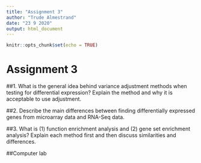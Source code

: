 ```yaml
---
title: "Assignment 3"
author: "Trude Almestrand"
date: "23 9 2020"
output: html_document
---
```


```r
knitr::opts_chunk$set(echo = TRUE)
```
# Assignment 3

##1. What is the general idea behind variance adjustment methods when testing for differential expression? Explain the method and why it is acceptable to use adjustment.


##2. Describe the main differences between finding differentially expressed genes from microarray data and RNA-Seq data.

##3. What is (1) function enrichment analysis and (2) gene set enrichment analysis? Explain each method first and then discuss similarities and differences.


##Computer lab
